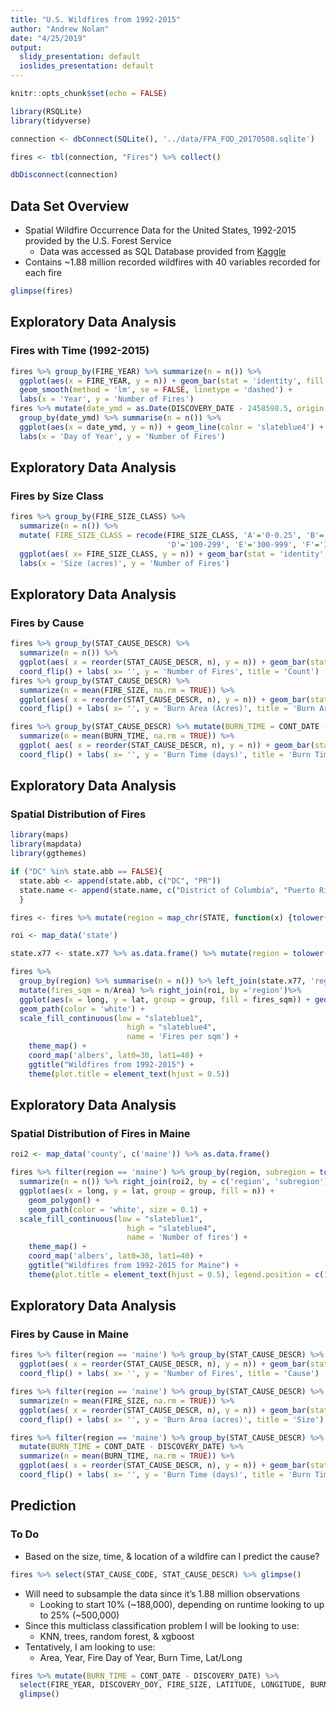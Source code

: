 ```yaml
---
title: "U.S. Wildfires from 1992-2015"
author: "Andrew Nolan"
date: "4/25/2019"
output:
  slidy_presentation: default
  ioslides_presentation: default
---
```


```r
knitr::opts_chunk$set(echo = FALSE)
```


```r
library(RSQLite)
library(tidyverse)

connection <- dbConnect(SQLite(), '../data/FPA_FOD_20170508.sqlite')

fires <- tbl(connection, "Fires") %>% collect()

dbDisconnect(connection)
```

## Data Set Overview  
- Spatial Wildfire Occurrence Data for the United States, 1992-2015 provided by the U.S. Forest Service  
  - Data was accessed as SQL Database provided from [Kaggle](https://www.kaggle.com/rtatman/188-million-us-wildfires)  
- Contains ~1.88 million recorded wildfires with 40 variables recorded for each fire  
```r
glimpse(fires)
```

## Exploratory Data Analysis  
### Fires with Time (1992-2015)
```r
fires %>% group_by(FIRE_YEAR) %>% summarize(n = n()) %>%
  ggplot(aes(x = FIRE_YEAR, y = n)) + geom_bar(stat = 'identity', fill = 'slateblue4') +
  geom_smooth(method = 'lm', se = FALSE, linetype = 'dashed') + 
  labs(x = 'Year', y = 'Number of Fires')
fires %>% mutate(date_ymd = as.Date(DISCOVERY_DATE - 2458598.5, origin = '2019-04-25')) %>%
  group_by(date_ymd) %>% summarise(n = n()) %>% 
  ggplot(aes(x = date_ymd, y = n)) + geom_line(color = 'slateblue4') + 
  labs(x = 'Day of Year', y = 'Number of Fires')
```  


## Exploratory Data Analysis  
### Fires by Size Class
```r
fires %>% group_by(FIRE_SIZE_CLASS) %>%
  summarize(n = n()) %>% 
  mutate( FIRE_SIZE_CLASS = recode(FIRE_SIZE_CLASS, 'A'='0-0.25', 'B'='0.26-9.9', 'C'='10.0-99.9', 
                                   'D'='100-299', 'E'='300-999', 'F'='1000-4999', 'G'='5000+')) %>%
  ggplot(aes( x= FIRE_SIZE_CLASS, y = n)) + geom_bar(stat = 'identity', fill = 'slateblue4') + 
  labs(x = 'Size (acres)', y = 'Number of Fires')
```


## Exploratory Data Analysis  
### Fires by Cause
```r
fires %>% group_by(STAT_CAUSE_DESCR) %>% 
  summarize(n = n()) %>%
  ggplot(aes( x = reorder(STAT_CAUSE_DESCR, n), y = n)) + geom_bar(stat='identity', fill='slateblue4') + 
  coord_flip() + labs( x= '', y = 'Number of Fires', title = 'Count')
fires %>% group_by(STAT_CAUSE_DESCR) %>%
  summarize(n = mean(FIRE_SIZE, na.rm = TRUE)) %>%
  ggplot(aes( x = reorder(STAT_CAUSE_DESCR, n), y = n)) + geom_bar(stat='identity', fill='slateblue4') + 
  coord_flip() + labs( x= '', y = 'Burn Area (Acres)', title = 'Burn Area')

fires %>% group_by(STAT_CAUSE_DESCR) %>% mutate(BURN_TIME = CONT_DATE - DISCOVERY_DATE) %>%
  summarize(n = mean(BURN_TIME, na.rm = TRUE)) %>%
  ggplot( aes( x = reorder(STAT_CAUSE_DESCR, n), y = n)) + geom_bar(stat='identity', fill='slateblue4') + 
  coord_flip() + labs( x= '', y = 'Burn Time (days)', title = 'Burn Time ')

```  

## Exploratory Data Analysis  
### Spatial Distribution of Fires

```r
library(maps)
library(mapdata)
library(ggthemes)

if ("DC" %in% state.abb == FALSE){
  state.abb <- append(state.abb, c("DC", "PR"))
  state.name <- append(state.name, c("District of Columbia", "Puerto Rico"))
  }

fires <- fires %>% mutate(region = map_chr(STATE, function(x) {tolower(state.name[grep(x, state.abb)])}))

roi <- map_data('state')

state.x77 <- state.x77 %>% as.data.frame() %>% mutate(region = tolower(rownames(state.x77)))

fires %>% 
  group_by(region) %>% summarise(n = n()) %>% left_join(state.x77, 'region') %>%
  mutate(fires_sqm = n/Area) %>% right_join(roi, by ='region')%>%
  ggplot(aes(x = long, y = lat, group = group, fill = fires_sqm)) + geom_polygon() +
  geom_path(color = 'white') +
  scale_fill_continuous(low = "slateblue1",
                          high = "slateblue4",
                          name = 'Fires per sqm') +
    theme_map() +
    coord_map('albers', lat0=30, lat1=40) +
    ggtitle("Wildfires from 1992-2015") +
    theme(plot.title = element_text(hjust = 0.5))

```

## Exploratory Data Analysis  
### Spatial Distribution of Fires in Maine

```r
roi2 <- map_data('county', c('maine')) %>% as.data.frame()

fires %>% filter(region == 'maine') %>% group_by(region, subregion = tolower(FIPS_NAME)) %>%
  summarize(n = n()) %>% right_join(roi2, by = c('region', 'subregion')) %>%
  ggplot(aes(x = long, y = lat, group = group, fill = n)) + 
    geom_polygon() + 
    geom_path(color = 'white', size = 0.1) +
  scale_fill_continuous(low = "slateblue1",
                          high = "slateblue4",
                          name = 'Number of fires') +
    theme_map() +
    coord_map('albers', lat0=30, lat1=40) +
    ggtitle("Wildfires from 1992-2015 for Maine") +
    theme(plot.title = element_text(hjust = 0.5), legend.position = c(1, 0.6))
```

## Exploratory Data Analysis  
### Fires by Cause in Maine

```r
fires %>% filter(region == 'maine') %>% group_by(STAT_CAUSE_DESCR) %>% summarize(n = n()) %>%
  ggplot(aes( x = reorder(STAT_CAUSE_DESCR, n), y = n)) + geom_bar(stat='identity', fill='slateblue4') + 
  coord_flip() + labs( x= '', y = 'Number of Fires', title = 'Cause')

fires %>% filter(region == 'maine') %>% group_by(STAT_CAUSE_DESCR) %>% 
  summarize(n = mean(FIRE_SIZE, na.rm = TRUE)) %>%
  ggplot(aes( x = reorder(STAT_CAUSE_DESCR, n), y = n)) + geom_bar(stat='identity', fill='slateblue4') + 
  coord_flip() + labs( x= '', y = 'Burn Area (acres)', title = 'Size')

fires %>% filter(region == 'maine') %>% group_by(STAT_CAUSE_DESCR) %>% 
  mutate(BURN_TIME = CONT_DATE - DISCOVERY_DATE) %>%
  summarize(n = mean(BURN_TIME, na.rm = TRUE)) %>%
  ggplot(aes( x = reorder(STAT_CAUSE_DESCR, n), y = n)) + geom_bar(stat='identity', fill='slateblue4') + 
  coord_flip() + labs( x= '', y = 'Burn Time (days)', title = 'Burn Time')

```


## Prediction 
### To Do  
- Based on the size, time, & location of a wildfire can I predict the cause? 
```r
fires %>% select(STAT_CAUSE_CODE, STAT_CAUSE_DESCR) %>% glimpse()
```

- Will need to subsample the data since it's 1.88 million observations  
  - Looking to start 10% (~188,000), depending on runtime looking to up to 25% (~500,000)  
  
- Since this multiclass classification problem I will be looking to use:
  - KNN, trees, random forest, & xgboost  

- Tentatively, I am looking to use:  
  - Area, Year, Fire Day of Year, Burn Time, Lat/Long  

```r
fires %>% mutate(BURN_TIME = CONT_DATE - DISCOVERY_DATE) %>% 
  select(FIRE_YEAR, DISCOVERY_DOY, FIRE_SIZE, LATITUDE, LONGITUDE, BURN_TIME ) %>% 
  glimpse()
```
<!-- - Since this dataset is so large, I won't be able to process all of it in series, therefor may consider investigating how to implement some of the aforementioned models in parallel  -->